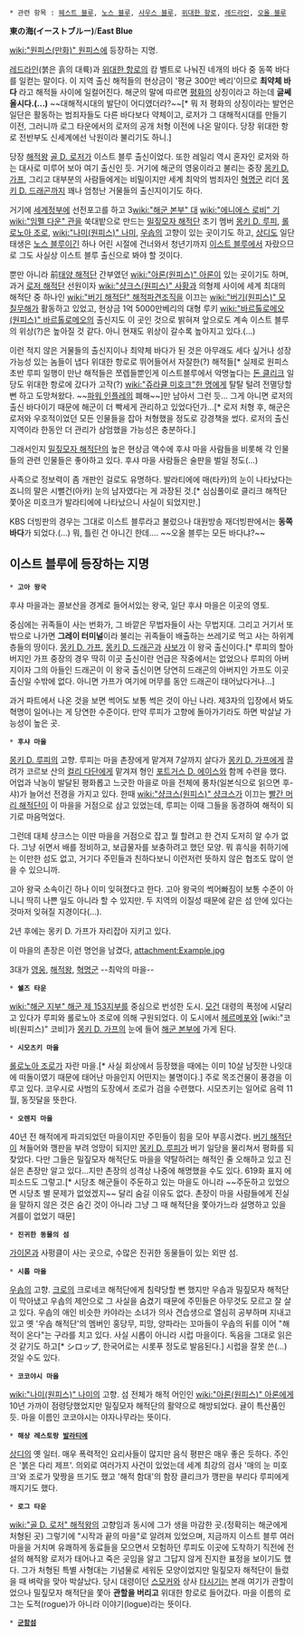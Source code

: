  * 관련 항목 : [[웨스트 블루]], [[노스 블루]], [[사우스 블루]], [[위대한 항로]], [[레드라인]], [[오올 블루]]

'''東の海(イーストブルー)'''/'''East Blue'''

[[wiki:"원피스(만화)" 원피스]]에 등장하는 지명.

[[레드라인]](붉은 흙의 대륙)과 [[위대한 항로]]의 캄 벨트로 나눠진 네개의 바다 중 동쪽 바다를 일컫는 말이다.  이 지역 출신 해적들의 현상금이 '평균 300만 베리'이므로 '''최약체 바다''' 라고 해적들 사이에 일컬어진다. 해군의 말에 따르면 [[평화]]의 상징이라고 하는데 '''글쎄올시다.(...)''' ~~대해적시대의 발단이 어디였더라?~~[* 뭐 저 평화의 상징이라는 발언은 일단은 활동하는 범죄자들도 다른 바다보다 약체이고, 로저가 그 대해적시대를 만들기 이전, 그러니까 로그 타운에서의 로저의 공개 처형 이전에 나온 말이다. 당장 위대한 항로 전반부도 신세계에선 낙원이라 불리기도 하니.]

당장 [[해적왕]] [[골 D. 로저]]가 이스트 블루 출신이었다. 또한 레일리 역시 혼자인 로저와 하는 대사로 미루어 보아 여기 출신인 듯. 거기에 해군의 영웅이라고 불리는 중장 [[몽키 D. 가프]], 그리고 대부분의 사람들에게는 비밀이지만 세계 최악의 범죄자인 [[혁명군]] 리더 [[몽키 D. 드래곤]]까지 꽤나 엄청난 거물들의 출신지이기도 하다. 

거기에 [[세계정부]]에 선전포고를 하고 3[[wiki:"해군 본부" 대]] [[wiki:"에니에스 로비" 기]][[wiki:"임펠 다운" 관]]을 쑥대밭으로 만드는 [[밀짚모자 해적단]] 초기 멤버 [[몽키 D. 루피]], [[롤로노아 조로]], [[wiki:"나미(원피스)" 나미]], [[우솝]]의 고향이 있는 곳이기도 하고, [[상디]]도 일단 태생은 [[노스 블루]]이긴 하나 어린 시절에 건너와서 청년기까지 [[이스트 블루]]에서 자랐으므로 그도 사실상 이스트 블루 출신으로 봐야 할 것이다. 

뿐만 아니라 前[[태양 해적단]] 간부였던 [[wiki:"아론(원피스)" 아론]]이 있는 곳이기도 하며, 과거 [[로저 해적단]] 선원이자 [[wiki:"샹크스(원피스)" 사황]]과 의형제 사이에 세계 최대의 해적단 중 하나인 [[wiki:"버기 해적단" 해적파견조직]]을 이끄는 [[wiki:"버기(원피스)" 모 칠무해]]가 활동하고 있었고, 현상금 1억 5000만베리의 대형 루키 [[wiki:"바르톨로메오(원피스)" 바르톨로메오]]의 출신지도 이 곳인 것으로 밝혀져 앞으로도 계속 이스트 블루의 위상(?)은 높아질 것 같다. 아니 현재도 위상이 갈수록 높아지고 있다.(...)

이런 적지 않은 거물들의 출신지이나 최약체 바다가 된 것은 아무래도 세다 싶거나 성장 가능성 있는 놈들이 냅다 위대한 항로로 뛰어들어서 자잘한(?) 해적들[* 실제로 원피스 초반 루피 일행이 만난 해적들은 쪼렙들뿐인게 이스트블루에서 악명높다는 [[돈 클리크]] 일당도 위대한 항로에 갔다가 고작(?) [[wiki:"쥬라큘 미호크"한 명]]에게 탈탈 털려 전멸당할 뻔 하고 도망쳐왔다. ~~[[파워 인플레]]의 폐해~~]만 남아서 그런 듯... 그게 아니면 로저의 출신 바다이기 때문에 해군이 더 빡세게 관리하고 있었다던가...[* 로저 처형 후, 해군은 로저와 우호적이었던 모든 인물들을 잡아 처형했을 정도로 강경책을 썼다. 로저의 출신 지역이라 한동안 더 관리가 삼엄했을 가능성은 충분하다.]

그래서인지 [[밀짚모자 해적단]]의 높은 현상금 액수에 후샤 마을 사람들을 비롯해 각 인물들의 관련 인물들은 좋아하고 있다. 후샤 마을 사람들은 술판을 벌일 정도(...)

사족으로 정보력이 좀 개판인 걸로도 유명하다. 발라티에에 매(타카)의 눈이 나타났다는 죠니의 말은 시뻘건(아카) 눈의 남자였다는 게 과장된 것.[* 심심풀이로 클리크 해적단 쫓아온 미호크가 발라티에에 나타났으니 사실이 되었지만.]

KBS 더빙판의 경우는 그대로 이스트 블루라고 불렀으나 대원방송 재더빙판에서는 '''동쪽 바다'''가 되었다.(...) 뭐, 틀린 건 아니긴 한데.... ~~오올 블루는 모든 바다냐?~~

== 이스트 블루에 등장하는 지명 ==

 * '''고아 왕국'''
후샤 마을과는 콜보산을 경계로 들어서있는 왕국, 일단 후샤 마을은 이곳의 영토.

중심에는 귀족들이 사는 번화가, 그 바깥은 무법자들이 사는 무법지대. 그리고 거기서 또 밖으로 나가면 '''그레이 터미널'''이라 불리는 귀족들이 배출하는 쓰레기로 먹고 사는 하위계층들의 땅이다. [[몽키 D. 가프]], [[몽키 D. 드래곤]]과 [[사보]]가 이 왕국 출신이다.[* 루피의 할아버지인 가프 중장의 경우 딱히 이곳 출신이란 언급은 작중에서는 없었으나 루피의 아버지이자 그의 아들인 드래곤이 이 왕국 출신이면 당연히 드래곤의 아버지인 가프도 이곳 출신일 수밖에 없다. 아니면 가프가 여기에 머무를 동안 드래곤이 태어났다거나...]

과거 파트에서 나온 것을 보면 썩어도 보통 썩은 것이 아닌 나라. 제3자의 입장에서 봐도 혁명이 일어나는 게 당연한 수준이다. 만약 루피가 고향에 돌아가기라도 하면 박살날 가능성이 높은 곳.

 * '''후샤 마을'''
[[몽키 D. 루피]]의 고향. 루피는 마을 촌장에게 맡겨져 7살까지 살다가 [[몽키 D. 가프]]에게 끌려가 코르보 산의 [[컬리 다단]]에게 맡겨져 형인 [[포트거스 D. 에이스]]와 함께 수련을 했다. 어업과 낙농이 발달된 평화롭고 느긋한 마을로 마을 전체에 풍차(일본식으로 읽으면 후-샤)가 늘어선 전경을 가지고 있다. 한때 [[wiki:"샹크스(원피스)" 샹크스]]가 이끄는 [[빨간 머리 해적단]]이 이 마을을 거점으로 삼고 있었는데, 루피는 이때 그들을 동경하여 해적이 되기로 마음먹었다. 

그런데 대체 샹크스는 이딴 마을을 거점으로 잡고 뭘 할려고 한 건지 도저히 알 수가 없다. 그냥 쉬면서 배를 정비하고, 보급물자를 보충하려고 했던 모양. 뭐 휴식을 취하기에는 이만한 섬도 없고, 거기다 주민들과 친하다보니 이런저런 뜻하지 않은 협조도 많이 얻을 수 있으니까.

고아 왕국 소속이긴 하나 이미 잊혀졌다고 한다. 고아 왕국의 썩어빠짐이 보통 수준이 아니니 딱히 나쁜 일도 아니라 할 수 있지만. 두 지역의 이질성 때문에 같은 섬 안에 있다는 것마저 잊혀질 지경이다(...).

2년 후에는 몽키 D. 가프가 자리잡아 지키고 있다.

이 마을의 촌장은 이런 명언을 남겼다,
attachment:Example.jpg

3대가 [[몽키 D 가프|영웅]], [[몽키 D 루피|해적왕]], [[몽키 D 드래곤|혁명군]] --최악의 마을--
 * '''쉘즈 타운'''
[[wiki:"해군 지부" 해군 제 153지부]]를 중심으로 번성한 도시. [[모건]] 대령의 폭정에 시달리고 있다가 루피와 롤로노아 조로에 의해 구원되었다. 이 도시에서 [[헤르메포]]와 [wiki:"코비(원피스)" 코비]가 [[몽키 D. 가프]]의 눈에 들어 [[해군 본부]]에 가게 된다.

 * '''시모츠키 마을'''
[[롤로노아 조로]]가 자란 마을.[* 사실 회상에서 등장했을 때에는 이미 10살 남짓한 나잇대에 떠돌이였기 때문에 태어난 마을인지 어떤지는 불명이다.] 주로 목조건물이 풍경을 이루고 있다. 코우시로 사범의 도장에서 조로가 검을 수련했다. 시모츠키는 일어로 음력 11월, 동짓달을 뜻한다.

 * '''오렌지 마을'''
40년 전 해적에게 파괴되었던 마을이지만 주민들이 힘을 모아 부흥시켰다. [[버기 해적단]]이 쳐들어와 깽판을 부려 엉망이 되지만 [[몽키 D. 루피]]가 버기 일당을 물리쳐서 평화를 되찾았다. 다만 그들은 밀짚모자 해적단도 마을을 약탈하려는 해적인 줄 오해하고 있고 진실은 촌장만 알고 있다...지만 촌장의 성격상 나중에 해명했을 수도 있다. 619화 표지 에피소드도 그렇고.[* 시당초 해군들이 주둔하고 있는 마을도 아니라 ~~주둔하고 있었으면 시당초 별 문제가 없었겠지~~ 달리 숨길 이유도 없다. 촌장이 마을 사람들에게 진실을 말하지 않은 것은 숨긴 것이 아니라 그냥 그 때 해적단을 쫓아가느라 설명하고 있을 겨를이 없었기 때문]

 * '''진귀한 동물의 섬'''
[[가이몬]]과 사펑클이 사는 곳으로, 수많은 진귀한 동물들이 있는 외딴 섬.

 * '''시롭 마을'''
[[우솝]]의 고향. [[크로]]의 크로네코 해적단에게 침략당할 뻔 했지만 우솝과 밀짚모자 해적단이 막아냈고 우솝의 제안으로 그 사실을 숨겼기 때문에 주민들은 아무것도 모르고 잘 살고 있다. 우솝의 애인 비슷한 카야라는 소녀가 의사 견습생으로 열심히 공부하며 지내고 있고 옛 '우솝 해적단'의 멤버인 홍당무, 피망, 양파라는 꼬마들이 우솝의 뒤를 이어 "해적이 온다"는 구라를 치고 있다. 사실 시롭이 아니라 시럽 마을이다. 독음을 그대로 읽은 것 같기도 하고[* シロップ, 한국어로는 시롯푸 정도로 발음된다.] 시럽을 잘못 쓴(...) 것일 수도 있다.

 * '''코코야시 마을'''
[[wiki:"나미(원피스)" 나미]]의 고향. 섬 전체가 해적 어인인 [[wiki:"아론(원피스)" 아론]]에게 10년 가까이 점령당했었지만 밀짚모자 해적단의 활약으로 해방되었다. 귤이 특산품인 듯. 마을 이름인 코코야시는 야자나무라는 뜻이다.

 * '''해상 레스토랑 [[발라티에]]'''
[[상디]]의 옛 일터. 매우 폭력적인 요리사들이 많지만 음식 평판은 매우 좋은 듯하다. 주인은 '붉은 다리 제프'. 의외로 여러가지 사건이 있었는데 세계 최강의 검사 '매의 눈 미호크'와 조로가 맞짱을 뜨기도 했고 '해적 함대'의 함장 클리크가 깽판을 부리다 루피에게 깨지기도 했다.

 * '''로그 타운'''
[[wiki:"골 D. 로저" 해적왕]]의 고향임과 동시에 그가 생을 마감한 곳.(정확히는 해군에게 처형된 곳) 그렇기에 "시작과 끝의 마을"로 알려져 있었으며, 지금까지 이스트 블루 여러 마을을 거치며 유쾌하게 동료들을 모으면서 모험하던 루피도 이곳에 도착하기 직전에 전설의 해적왕 로저가 태어나고 죽은 곳임을 알고 그답지 않게 진지한 표정을 보이기도 했다. 그가 처형된 특별 사형대는 기념물로 세워둔 모양이었지만 밀짚모자 해적단이 들렀을 때 벼락을 맞아 박살났다. 당시 대령이던 [[스모커]]와 상사 [[타시기]]는 본래 여기가 관할이었으나 밀짚모자 해적단을 쫓아 '''관할을 버리고''' 위대한 항로로 들어갔다. 마을 이름의 로그는 도적(rogue)가 아니라 이야기(logue)라는 뜻이다.

 * '''[[군함섬]]'''
